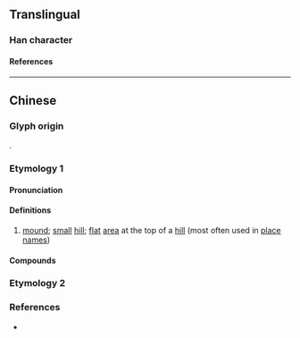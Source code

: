 {{also|垴}}
{{character info}}
==Translingual==

===Han character===
{{Han char|rn=32|rad=土|as=09|sn=12|four=|canj=GVVW|ids=⿰土𡿺}}

====References====
{{Han ref|kx=0234.271|hdz=10469.150|uh=5816}}

----

==Chinese==
{{zh-forms|s=垴}}

===Glyph origin===
{{Han compound|土|𡿺|ls=psc|c1=s|c2=p|t1=earth}}.

===Etymology 1===

====Pronunciation====
{{zh-pron
|m=nǎo
|c=nou5
|mn-t=nao2
|w=3nau
|mc=
|oc=
|cat=n
}}

====Definitions====
{{zh-hanzi}}

# {{lb|zh|dialectal}} [[mound]]; [[small]] [[hill]]; [[flat]] [[area]] at the top of a [[hill]] (most often used in [[place]] [[name]]s) {{attn|zh|please check}}

====Compounds====
{{zh-der|南堖|沙洲堖|西堖包|鬥牛堖|亮家堖|涂家堖|大堖寨}}

===Etymology 2===
{{zh-see|腦|v}}

===References===
* {{R:yue:Jyutping Database}}